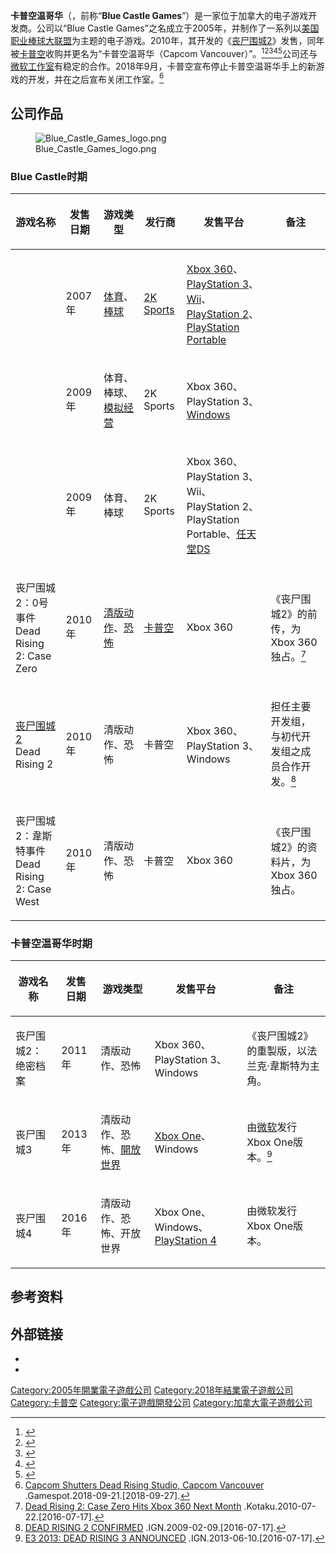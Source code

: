 {{noteTA
|G1=Games
| 1=zh-cn:丧尸围城2：绝密档案;zh-tw:死亡復甦2：非公開事件;
}}
{{Infobox company
| name = Capcom Vancouver
| logo = [[File:Capcom_Vancouver_logo.png|File:Capcom Vancouver logo.png]]
| former_name = '''Blue Castle Games'''
| type = [[卡普空|卡普空]]之子公司
| industry = [[电子游戏产业|电子游戏]]
| foundation = 2005年7月4日
| defunct = 2018年9月18日
| location_city = [[不列颠哥伦比亚|不列颠哥伦比亚]][[本那比|本那比]]
| location_country = [[加拿大|加拿大]]<ref name="company_profile">{{cite web|url=http://www.capcomvancouver.com/|title=Company Homepage|accessdate=2012-09-21|publisher=Capcom Vancouver|archive-date=2012-09-19|archive-url=https://web.archive.org/web/20120919101331/http://capcomvancouver.com/|dead-url=yes}}</ref>
| key_people = Rob Barrett<small>（主席）</small>
| products = 《{{le|丧尸围城系列|Dead Rising (series)|丧尸围城}}》系列 <small>（2010–）</small>
| revenue = 
| operating_income = 
| net_income = 
| owner = 
| num_employees = 170<ref name="company_profile"/>
| parent = [[卡普空|卡普空]]（2010年-2018）
| homepage = [http://www.capcomvancouver.com/ www.capcomvancouver.com]
}}

'''卡普空温哥华'''（{{lang|en|Capcom Vancouver}}，前称“'''Blue Castle Games'''”）是一家位于加拿大的电子游戏开发商。公司以“Blue Castle Games”之名成立于2005年，并制作了一系列以[[美国职业棒球大联盟|美国职业棒球大联盟]]为主题的电子游戏。2010年，其开发的《[[丧尸围城2|丧尸围城2]]》发售，同年被[[卡普空|卡普空]]收购并更名为“卡普空温哥华（Capcom Vancouver）”。<ref name="announcement">{{cite web| url= http://www.eurogamer.net/article.php?article_id=285199| title= Blue Castle making Dead Rising 2| date= 2008-11-07| author= Johnny Minkley| accessdate= 2016-07-17| archive-date= 2008-12-16| archive-url= https://web.archive.org/web/20081216092912/http://www.eurogamer.net/article.php?article_id=285199| dead-url= no}}</ref><ref name="kotaku dr2 rumor">{{cite web|title=Dead Rising 2: Dead Rising 2 Set in Vegas?|url=http://kotaku.com/5023576/dead-rising-2-set-in-vegas-|publisher=Kotaku|author=Brian Crecente|date=2008-07-09|accessdate=2016-07-17|archive-date=2016-07-30|archive-url=https://web.archive.org/web/20160730182148/http://kotaku.com/5023576/dead-rising-2-set-in-vegas-|dead-url=no}}</ref><ref name="games_in_development">{{cite web|url = http://www.bluecastlegames.com/#pageId,14|title = Blue Castle Games - Games under development|accessdate = 2008-09-10|publisher = Blue Castle Games|deadurl = yes|archiveurl = https://web.archive.org/web/20080909032506/http://www.bluecastlegames.com/#pageId,14|archivedate = 2008-09-09}}</ref><ref>{{cite web|url=http://www.develop-online.net/news/35862/Capcom-buys-Blue-Castle-Games|title=Capcom buys Blue Castle Games|deadurl=yes|archiveurl=https://web.archive.org/web/20111215111236/http://www.develop-online.net/news/35862/Capcom-buys-Blue-Castle-Games|archivedate=2011年12月15日|df=|accessdate=2016年7月17日}}</ref><ref>{{cite web|url=http://www.edge-online.com/news/capcom-buys-dead-rising-2-dev-blue-castle-games|title=Capcom Buys Dead Rising 2 Dev Blue Castle Games|accessdate=2016-07-17|archive-date=2013-05-31|archive-url=https://web.archive.org/web/20130531112410/http://www.edge-online.com/news/capcom-buys-dead-rising-2-dev-blue-castle-games/|dead-url=no}}</ref>公司还与[[微软工作室|微软工作室]]有稳定的合作。2018年9月，卡普空宣布停止卡普空温哥华手上的新游戏的开发，并在之后宣布关闭工作室。<ref>[https://www.gamespot.com/articles/capcom-shutters-dead-rising-studio-capcom-vancouve/1100-6461846/ Capcom Shutters Dead Rising Studio, Capcom Vancouver] {{Wayback|url=https://www.gamespot.com/articles/capcom-shutters-dead-rising-studio-capcom-vancouve/1100-6461846/ |date=20180927125246 }}.Gamespot.2018-09-21.[2018-09-27].</ref>

== 公司作品 ==
[[Image:Blue_Castle_Games_logo.png|thumb]]
=== Blue Castle时期 ===
{| class="wikitable" border="1" style="width: 100%;"
|-
! 游戏名称
! 发售日期
! 游戏类型
! 发行商
! 发售平台
! 备注
|-
| {{le|The BIGS|The_Bigs}}
| 2007年
| [[體育遊戲|体育]]、[[棒球|棒球]]
| [[2K_Sports|2K Sports]]
| [[Xbox_360|Xbox 360]]、[[PlayStation_3|PlayStation 3]]、[[Wii|Wii]]、<br />[[PlayStation_2|PlayStation 2]]、[[PlayStation_Portable|PlayStation Portable]]
| 
|-
| {{le|MLB Front Office Manager|MLB Front Office Manager}}
| 2009年
| 体育、棒球、[[模拟经营游戏|模拟经营]]
| 2K Sports
| Xbox 360、PlayStation 3、[[Windows|Windows]]
| 
|-
| {{le|The BIGS 2|The Bigs 2}}
| 2009年
| 体育、棒球
| 2K Sports
| Xbox 360、PlayStation 3、Wii、<br />PlayStation 2、PlayStation Portable、[[任天堂DS|任天堂DS]]
| 
|-
| 丧尸围城2：0号事件<br />Dead Rising 2: Case Zero
| 2010年
| [[清版动作游戏|清版动作]]、[[恐怖遊戲|恐怖]]
| [[卡普空|卡普空]]
| Xbox 360
| 《丧尸围城2》的前传，为Xbox 360独占。<ref>[http://kotaku.com/5594032/dead-rising-2-case-zero-hits-xbox-360-next-month/ Dead Rising 2: Case Zero Hits Xbox 360 Next Month] {{Wayback|url=http://kotaku.com/5594032/dead-rising-2-case-zero-hits-xbox-360-next-month/ |date=20160814220119 }}.Kotaku.2010-07-22.[2016-07-17].</ref>
|-
| [[丧尸围城2|丧尸围城2]]<br />Dead Rising 2
| 2010年
| 清版动作、恐怖
| 卡普空
| Xbox 360、PlayStation 3、Windows
| 担任主要开发组，与初代开发组之成员合作开发。<ref>[http://www.ign.com/articles/2009/02/09/dead-rising-2-confirmed DEAD RISING 2 CONFIRMED] {{Wayback|url=http://www.ign.com/articles/2009/02/09/dead-rising-2-confirmed |date=20160730182211 }}.IGN.2009-02-09.[2016-07-17].</ref>
|-
| 丧尸围城2：韋斯特事件<br />Dead Rising 2: Case West
| 2010年
| 清版动作、恐怖
| 卡普空
| Xbox 360
| 《丧尸围城2》的资料片，为Xbox 360独占。
|}

=== 卡普空温哥华时期 ===
{| class="wikitable" border="1" style="width: 100%;"
|-
! 游戏名称
! 发售日期
! 游戏类型
! 发售平台
! 备注
|-
| 丧尸围城2：绝密档案<br />{{le|Dead Rising 2: Off the Record}}
| 2011年
| 清版动作、恐怖
| Xbox 360、PlayStation 3、Windows
| 《丧尸围城2》的重製版，以法兰克·韋斯特为主角。
|-
| 丧尸围城3<br />{{le|Dead Rising 3}}
| 2013年
| 清版动作、恐怖、[[開放世界|開放世界]]
| [[Xbox_One|Xbox One]]、Windows
| 由[[微软工作室|微软]]发行Xbox One版本。<ref>[http://www.ign.com/articles/2013/06/10/e3-2013-dead-rising-3-announced E3 2013: DEAD RISING 3 ANNOUNCED] {{WebCite|url=https://www.webcitation.org/6HLrSreb8?url=http://www.ign.com/articles/2013/06/10/e3-2013-dead-rising-3-announced |date=20130613185748 |dateformat=iso }}.IGN.2013-06-10.[2016-07-17].</ref>
|-
| 丧尸围城4<br />{{le|Dead Rising 4}}
| 2016年
| 清版动作、恐怖、开放世界
| Xbox One、Windows、[[PlayStation_4|PlayStation 4]]
| 由微软发行Xbox One版本。
|}

== 参考资料 ==
{{reflist}}

== 外部链接 ==
* {{Official|http://www.capcomvancouver.com/}}
* {{Twitter|CapcomVancouver}}

{{卡普空}}

{{DEFAULTSORT:Capcom Vancouver}}
[[Category:2005年開業電子遊戲公司|Category:2005年開業電子遊戲公司]]
[[Category:2018年結業電子遊戲公司|Category:2018年結業電子遊戲公司]]
[[Category:卡普空|Category:卡普空]]
[[Category:電子遊戲開發公司|Category:電子遊戲開發公司]]
[[Category:加拿大電子遊戲公司|Category:加拿大電子遊戲公司]]